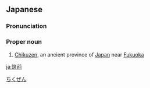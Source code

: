 ==Japanese==
{{ja-kanjitab|ちく|ぜん}}
{{wikipedia|Chikuzen Province}}

===Pronunciation===
{{ja-pron|ちくぜん}}

===Proper noun===
{{ja-pos|proper|ちくぜん}}

# [[Chikuzen]], an ancient province of [[Japan]] near [[Fukuoka]]

[[Category:ja:Place names|ちくぜん]]

[[ja:筑前]]